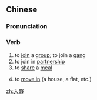 {{also|入伙}}
==Chinese==
{{zh-forms|s=入伙|t2=入伙}}

===Pronunciation===
{{zh-pron
|m=rùhuǒ,er=y
|c=jap6 fo2
|mn=xm:li̍p-hóⁿ/qz:li̍p-hér/zz:ji̍p-hóⁿ/kh:ji̍p-hóe/tp:li̍p-hé
|cat=v
}}

===Verb===
{{zh-verb}}

# to [[join]] a [[group]]; to join a [[gang]]
# to join in [[partnership]]
# to [[share]] a [[meal]]
# {{lb|zh|Cantonese}} to [[move in]] (a house, a flat, etc.)

[[zh:入夥]]